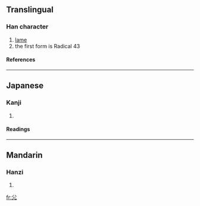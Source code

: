 ==Translingual==
{{Han stroke|[[Image:尣-order.gif]]}}
===Han character===
{{Han char|rn=43|rad=尢|as=00|sn=3|four=|canj=金竹山 (CHU)}}
# [[lame]]
# the first form is Radical 43
====References====
{{Han ref|kx=0298.021|dkj=07540|dj=0593.020|hdz=10551.130|uh=5C23|ud=23587}}
----

==Japanese==
===Kanji===
{{ja-kanji|grade=|rs=尢00}}
# {{defn|Japanese}} 
====Readings====
{{ja-readings|on=[[おう]] (ō)|kun=[[まげあし]] (mageashi)}}
----
==Mandarin==
===Hanzi===
{{cmn-hanzi|pin=[[méng]] (meng2), [[páng]] (pang2), [[wāng]] (wang1)|wg=meng<sup>2</sup>, p'ang<sup>2</sup>, wang<sup>1</sup>}}
# {{defn|Mandarin}}

[[fr:尣]]